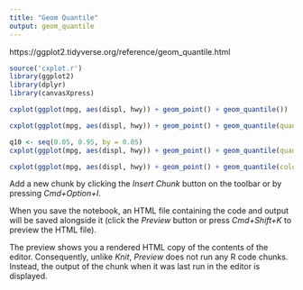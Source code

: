 ```yaml
---
title: "Geom Quantile"
output: geom_quantile
---
```


 https://ggplot2.tidyverse.org/reference/geom_quantile.html

```r
source('cxplot.r')
library(ggplot2)
library(dplyr)
library(canvasXpress)
``` 

```r
cxplot(ggplot(mpg, aes(displ, hwy)) + geom_point() + geom_quantile())
```

```r
cxplot(ggplot(mpg, aes(displ, hwy)) + geom_point() + geom_quantile(quantiles = 0.5))
```

```r
q10 <- seq(0.05, 0.95, by = 0.05)
cxplot(ggplot(mpg, aes(displ, hwy)) + geom_point() + geom_quantile(quantiles = q10))
```

```r
cxplot(ggplot(mpg, aes(displ, hwy)) + geom_point() + geom_quantile(colour = "red", size = 2, alpha = 0.5))
```

Add a new chunk by clicking the *Insert Chunk* button on the toolbar or by pressing *Cmd+Option+I*.

When you save the notebook, an HTML file containing the code and output will be saved alongside it (click the *Preview* button or press *Cmd+Shift+K* to preview the HTML file). 

The preview shows you a rendered HTML copy of the contents of the editor. Consequently, unlike *Knit*, *Preview* does not run any R code chunks. Instead, the output of the chunk when it was last run in the editor is displayed.

